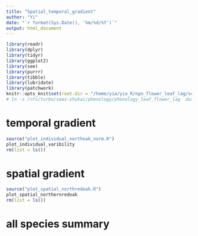 ```yaml
---
title: "Spatial_temporal_gradient"
author: "Yi"
date: "`r format(Sys.Date(), '%m/%d/%Y')`"
output: html_document
---
```


```r
library(readr)
library(dplyr)
library(tidyr)
library(ggplot2)
library(see)
library(purrr)
library(tibble)
library(lubridate)
library(patchwork)
knitr::opts_knit$set(root.dir = "/home/yia/yia_R/npn_flower_leaf_lag/scripts/")
# ln -s /nfs/turbo/seas-zhukai/phenology/phenology_leaf_flower_lag  data
```


# temporal gradient
```r
source("plot_individual_northoak_norm.R")
plot_individual_varibility
rm(list = ls())
```

# spatial gradient
```r
source("plot_spatial_northredoak.R")
plot_spatial_northernredoak
rm(list = ls())
```



# all species summary


